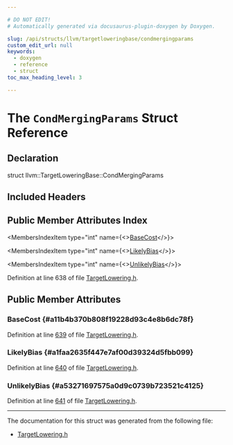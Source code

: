 ```yaml
---

# DO NOT EDIT!
# Automatically generated via docusaurus-plugin-doxygen by Doxygen.

slug: /api/structs/llvm/targetloweringbase/condmergingparams
custom_edit_url: null
keywords:
  - doxygen
  - reference
  - struct
toc_max_heading_level: 3

---
```





# The `CondMergingParams` Struct Reference

<DoxygenPage pluginConfig={pluginConfig}>



## Declaration

<CodeBlock>struct llvm::TargetLoweringBase::CondMergingParams</CodeBlock>

## Included Headers

<IncludesList>
<IncludesListItem
  filePath="llvm/CodeGen/TargetLowering.h"
  permalink="/docs/api/files/include/include/llvm/include/llvm/codegen/targetlowering-h"
  isLocal="true" />
</IncludesList>

## Public Member Attributes Index

<MembersIndex>

<MembersIndexItem
  type="int"
  name={<><a href="#a11b4b370b808f19228d93c4e8b6dc78f">BaseCost</a></>}>
</MembersIndexItem>

<MembersIndexItem
  type="int"
  name={<><a href="#a1faa2635f447e7af00d39324d5fbb099">LikelyBias</a></>}>
</MembersIndexItem>

<MembersIndexItem
  type="int"
  name={<><a href="#a53271697575a0d9c0739b723521c4125">UnlikelyBias</a></>}>
</MembersIndexItem>

</MembersIndex>


Definition at line 638 of file <a href="/docs/api/files/include/include/llvm/include/llvm/codegen/targetlowering-h">TargetLowering.h</a>.

<SectionDefinition>

## Public Member Attributes

### BaseCost {#a11b4b370b808f19228d93c4e8b6dc78f}

<MemberDefinition
  prototype="int llvm::TargetLoweringBase::CondMergingParams::BaseCost">

Definition at line <a href="/docs/api/files/include/include/llvm/include/llvm/codegen/targetlowering-h/#l00639">639</a> of file <a href="/docs/api/files/include/include/llvm/include/llvm/codegen/targetlowering-h">TargetLowering.h</a>.
</MemberDefinition>

### LikelyBias {#a1faa2635f447e7af00d39324d5fbb099}

<MemberDefinition
  prototype="int llvm::TargetLoweringBase::CondMergingParams::LikelyBias">

Definition at line <a href="/docs/api/files/include/include/llvm/include/llvm/codegen/targetlowering-h/#l00640">640</a> of file <a href="/docs/api/files/include/include/llvm/include/llvm/codegen/targetlowering-h">TargetLowering.h</a>.
</MemberDefinition>

### UnlikelyBias {#a53271697575a0d9c0739b723521c4125}

<MemberDefinition
  prototype="int llvm::TargetLoweringBase::CondMergingParams::UnlikelyBias">

Definition at line <a href="/docs/api/files/include/include/llvm/include/llvm/codegen/targetlowering-h/#l00641">641</a> of file <a href="/docs/api/files/include/include/llvm/include/llvm/codegen/targetlowering-h">TargetLowering.h</a>.
</MemberDefinition>

</SectionDefinition>

<hr/>

The documentation for this struct was generated from the following file:

<ul>
<li><a href="/docs/api/files/include/include/llvm/include/llvm/codegen/targetlowering-h">TargetLowering.h</a></li>
</ul>

</DoxygenPage>
